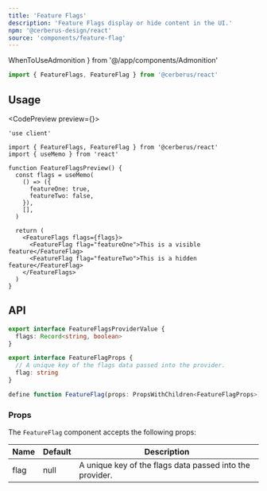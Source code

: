 ```yaml
---
title: 'Feature Flags'
description: 'Feature Flags display or hide content in the UI.'
npm: '@cerberus-design/react'
source: 'components/feature-flag'
---
```


  WhenToUseAdmonition
} from '@/app/components/Admonition'

```ts
import { FeatureFlags, FeatureFlag } from '@cerberus/react'
```

<WhenToUseAdmonition description="When you need render a component based on if it should be enabled or not." />

## Usage

<CodePreview preview={<FeatureFlagPreview />}>
```tsx title="nav.tsx" {16-19}
'use client'

import { FeatureFlags, FeatureFlag } from '@cerberus/react'
import { useMemo } from 'react'

function FeatureFlagsPreview() {
  const flags = useMemo(
    () => ({
      featureOne: true,
      featureTwo: false,
    }),
    [],
  )

  return (
    <FeatureFlags flags={flags}>
      <FeatureFlag flag="featureOne">This is a visible feature</FeatureFlag>
      <FeatureFlag flag="featureTwo">This is a hidden feature</FeatureFlag>
    </FeatureFlags>
  )
}
```
</CodePreview>

## API

```ts showLineNumbers=false
export interface FeatureFlagsProviderValue {
  flags: Record<string, boolean>
}

export interface FeatureFlagProps {
  // A unique key of the flags data passed into the provider.
  flag: string
}

define function FeatureFlag(props: PropsWithChildren<FeatureFlagProps>): JSX.Element
```

### Props

The `FeatureFlag` component accepts the following props:

| Name     | Default | Description                                                   |
| -------- | ------- | ------------------------------------------------------------- |
| flag | null    | A unique key of the flags data passed into the provider.            |
